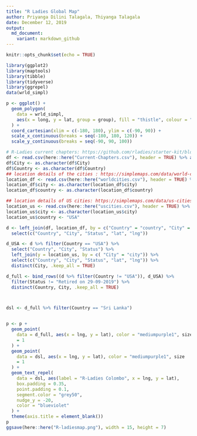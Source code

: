 ```yaml
---
title: "R Ladies Global Map"
author: Priyanga Dilini Talagala, Thiyanga Talagala
date: December 12, 2019
output:
  md_document:
    variant: markdown_github
---
```


```r
knitr::opts_chunk$set(echo = TRUE)
```

```r
library(ggplot2)
library(maptools)
library(tibble)
library(tidyverse)
library(ggrepel)
data(wrld_simpl)

p <- ggplot() +
  geom_polygon(
    data = wrld_simpl,
    aes(x = long, y = lat, group = group), fill = "thistle", colour = "white"
  ) +
  coord_cartesian(xlim = c(-180, 180), ylim = c(-90, 90)) +
  scale_x_continuous(breaks = seq(-180, 180, 120)) +
  scale_y_continuous(breaks = seq(-90, 90, 100))

# R-Ladies current chapters: https://github.com/rladies/starter-kit/blob/master/Current-Chapters.csv
df <- read.csv(here::here("Current-Chapters.csv"), header = TRUE) %>% as_tibble()
df$City <- as.character(df$City)
df$Country <- as.character(df$Country)
## location details of the cities : https://simplemaps.com/data/world-cities
location_df <- read.csv(here::here("worldcities.csv"), header = TRUE) %>% as_tibble()
location_df$city <- as.character(location_df$city)
location_df$country <- as.character(location_df$country)

## location details of US cities: https://simplemaps.com/data/us-cities
location_us <- read.csv(here::here("uscities.csv"), header = TRUE) %>% as_tibble()
location_us$city <- as.character(location_us$city)
location_us$country <- "USA"

d <- left_join(df, location_df, by = c("Country" = "country", "City" = "city")) %>%
  select(c("Country", "City", "Status", "lat", "lng"))

d_USA <- d %>% filter(Country == "USA") %>% 
  select("Country", "City", "Status") %>%
  left_join(y = location_us, by = c( "City" = "city")) %>%
  select(c("Country", "City", "Status", "lat", "lng")) %>%
  distinct(City, .keep_all = TRUE)

d_full <- bind_rows((d %>% filter(Country != "USA")), d_USA) %>% 
  filter(Status != "Retired on 29-09-2019") %>%
  distinct(Country, City, .keep_all = TRUE)



dsl <- d_full %>% filter(Country == "Sri Lanka")


p <- p +
  geom_point(
    data = d_full, aes(x = lng, y = lat), color = "mediumpurple1", size
    = 1
  ) +
  geom_point(
    data = dsl, aes(x = lng, y = lat), color = "mediumpurple1", size
    = 1
  ) +
  geom_text_repel(
    data = dsl, aes(label = "R-Ladies Colombo", x = lng, y = lat),
    box.padding = 0.35,
    point.padding = 0.1,
    segment.color = "grey50",
    nudge_y = -20,
    color = "blueviolet"
  ) +
  theme(axis.title = element_blank()) 
p
ggsave(here::here("R-ladiesmap.png"), width = 15, height = 7)

```
